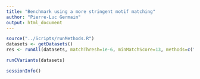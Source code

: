 ```yaml
---
title: "Benchmark using a more stringent motif matching"
author: "Pierre-Luc Germain"
output: html_document
---
```


```r
source("../Scripts/runMethods.R")
datasets <- getDatasets()
res <- runAll(datasets, matchThresh=1e-6, minMatchScore=13, methods=c("chromVAR","fastMLM","monaLisa","StabSel"))
```

```r
runCVariants(datasets)
```


```r
sessionInfo()
```

